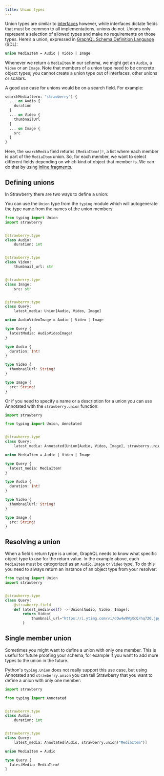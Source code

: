 ```yaml
---
title: Union types
---
```




Union types are similar to [interfaces](/docs/types/interfaces) however, while
interfaces dictate fields that must be common to all implementations, unions do
not. Unions only represent a selection of allowed types and make no requirements
on those types. Here’s a union, expressed in
[GraphQL Schema Definition Language](https://graphql.org/learn/schema/#type-language)
(SDL):

```graphql
union MediaItem = Audio | Video | Image
```

Whenever we return a `MediaItem` in our schema, we might get an `Audio`, a
`Video` or an `Image`. Note that members of a union type need to be concrete
object types; you cannot create a union type out of interfaces, other unions or
scalars.

A good use case for unions would be on a search field. For example:

```graphql
searchMedia(term: "strawberry") {
  ... on Audio {
    duration
  }
  ... on Video {
    thumbnailUrl
  }
  ... on Image {
    src
  }
}
```

Here, the `searchMedia` field returns `[MediaItem!]!`, a list where each member
is part of the `MediaItem` union. So, for each member, we want to select
different fields depending on which kind of object that member is. We can do
that by using
[inline fragments](https://graphql.org/learn/queries/#inline-fragments).

## Defining unions

In Strawberry there are two ways to define a union:

You can use the `Union` type from the `typing` module which will autogenerate
the type name from the names of the union members:

<CodeGrid>

```python
from typing import Union
import strawberry


@strawberry.type
class Audio:
    duration: int


@strawberry.type
class Video:
    thumbnail_url: str


@strawberry.type
class Image:
    src: str


@strawberry.type
class Query:
    latest_media: Union[Audio, Video, Image]
```

```graphql
union AudioVideoImage = Audio | Video | Image

type Query {
  latestMedia: AudioVideoImage!
}

type Audio {
  duration: Int!
}

type Video {
  thumbnailUrl: String!
}

type Image {
  src: String!
}
```

</CodeGrid>

Or if you need to specify a name or a description for a union you can use
Annotated with the `strawberry.union` function:

<CodeGrid>

```python
import strawberry

from typing import Union, Annotated


@strawberry.type
class Query:
    latest_media: Annotated[Union[Audio, Video, Image], strawberry.union("MediaItem")]
```

```graphql
union MediaItem = Audio | Video | Image

type Query {
  latest_media: MediaItem!
}

type Audio {
  duration: Int!
}

type Video {
  thumbnailUrl: String!
}

type Image {
  src: String!
}
```

</CodeGrid>

## Resolving a union

When a field’s return type is a union, GraphQL needs to know what specific
object type to use for the return value. In the example above, each `MediaItem`
must be categorized as an `Audio`, `Image` or `Video` type. To do this you need
to always return an instance of an object type from your resolver:

```python
from typing import Union
import strawberry


@strawberry.type
class Query:
    @strawberry.field
    def latest_media(self) -> Union[Audio, Video, Image]:
        return Video(
            thumbnail_url="https://i.ytimg.com/vi/dQw4w9WgXcQ/hq720.jpg",
        )
```

## Single member union

Sometimes you might want to define a union with only one member. This is useful
for future proofing your schema, for example if you want to add more types to
the union in the future.

Python's `typing.Union` does not really support this use case, but using
Annotated and `strawberry.union` you can tell Strawberry that you want to define
a union with only one member:

<CodeGrid>

```python
import strawberry

from typing import Annotated


@strawberry.type
class Audio:
    duration: int


@strawberry.type
class Query:
    latest_media: Annotated[Audio, strawberry.union("MediaItem")]
```

```graphql
union MediaItem = Audio

type Query {
  latestMedia: MediaItem!
}
```

</CodeGrid>
